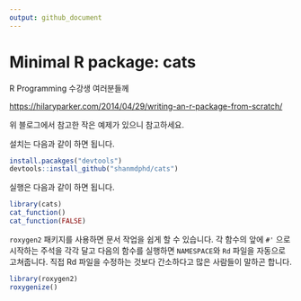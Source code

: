 ```yaml
---
output: github_document
---
```


# Minimal R package: cats

R Programming 수강생 여러분들께

<https://hilaryparker.com/2014/04/29/writing-an-r-package-from-scratch/>

위 블로그에서 참고한 작은 예제가 있으니 참고하세요. 

설치는 다음과 같이 하면 됩니다.

```r
install.pacakges("devtools")
devtools::install_github("shanmdphd/cats")
```

실행은 다음과 같이 하면 됩니다.

```r
library(cats)
cat_function()
cat_function(FALSE)
```

`roxygen2` 패키지를 사용하면 문서 작업을 쉽게 할 수 있습니다.
각 함수의 앞에 `#'` 으로 시작하는 주석을 각각 달고 다음의 함수를 실행하면 `NAMESPACE`와 `Rd` 파일을 자동으로 고쳐줍니다. 
직접 Rd 파일을 수정하는 것보다 간소하다고 많은 사람들이 말하곤 합니다.

```r
library(roxygen2)
roxygenize()
```
